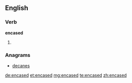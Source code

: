 ==English==

===Verb===
'''encased'''

# {{past of|[[encase]]}}

===Anagrams===
* [[decanes#English|decanes]]

[[de:encased]]
[[et:encased]]
[[mg:encased]]
[[te:encased]]
[[zh:encased]]
